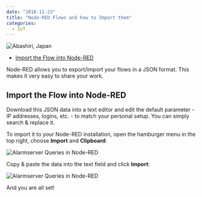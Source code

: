 ```yaml
---
date: "2018-11-23"
title: "Node-RED Flows and how to Import them"
categories:
  - IoT
---
```


![Abashiri, Japan](./photo-kt456d_645dhfh6dgjkhg4_d.jpg)


<!-- TOC -->

- [Import the Flow into Node-RED](#import-the-flow-into-node-red)

<!-- /TOC -->


Node-RED allows you to export/import your flows in a JSON format. This makes it very easy to share your work.

## Import the Flow into Node-RED

Download this JSON data into a text editor and edit the default parameter - IP addresses, logins, etc. - to match your personal setup. You can simply search & replace it.

To import it to your Node-RED installation, open the hamburger menu in the top right, choose __Import__ and __Clipboard__:


![Alarmserver Queries in Node-RED](./Node-RED_Flow_Import_01.png)


Copy & paste the data into the text field and click __Import__:


![Alarmserver Queries in Node-RED](./Node-RED_Flow_Import_02.png)

And you are all set!